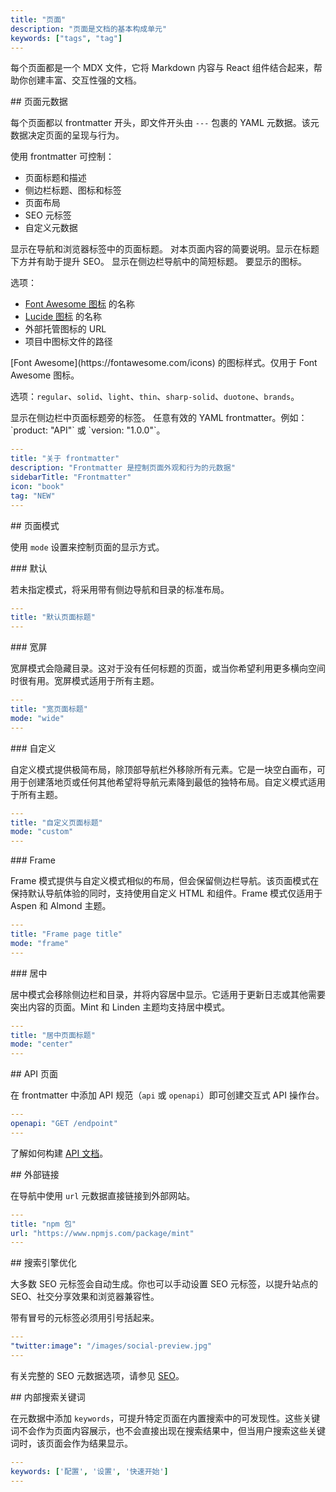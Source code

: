 ```yaml
---
title: "页面"
description: "页面是文档的基本构成单元"
keywords: ["tags", "tag"]
---
```


每个页面都是一个 MDX 文件，它将 Markdown 内容与 React 组件结合起来，帮助你创建丰富、交互性强的文档。

<div id="page-metadata">
  ## 页面元数据
</div>

每个页面都以 frontmatter 开头，即文件开头由 `---` 包裹的 YAML 元数据。该元数据决定页面的呈现与行为。

使用 frontmatter 可控制：

* 页面标题和描述
* 侧边栏标题、图标和标签
* 页面布局
* SEO 元标签
* 自定义元数据

<ResponseField name="title" type="string" required>
  显示在导航和浏览器标签中的页面标题。
</ResponseField>

<ResponseField name="description" type="string">
  对本页面内容的简要说明。显示在标题下方并有助于提升 SEO。
</ResponseField>

<ResponseField name="sidebarTitle" type="string">
  显示在侧边栏导航中的简短标题。
</ResponseField>

<ResponseField name="icon" type="string">
  要显示的图标。

  选项：

  * [Font Awesome 图标](https://fontawesome.com/icons) 的名称
  * [Lucide 图标](https://lucide.dev/icons) 的名称
  * 外部托管图标的 URL
  * 项目中图标文件的路径
</ResponseField>

<ResponseField name="iconType" type="string">
  [Font Awesome](https://fontawesome.com/icons) 的图标样式。仅用于 Font Awesome 图标。

  选项：`regular`、`solid`、`light`、`thin`、`sharp-solid`、`duotone`、`brands`。
</ResponseField>

<ResponseField name="tag" type="string">
  显示在侧边栏中页面标题旁的标签。
</ResponseField>

<ResponseField name="<custom>" type="string">
  任意有效的 YAML frontmatter。例如：`product: "API"` 或 `version: "1.0.0"`。
</ResponseField>

```yaml Example YAML frontmatter wrap
---
title: "关于 frontmatter"
description: "Frontmatter 是控制页面外观和行为的元数据"
sidebarTitle: "Frontmatter"
icon: "book"
tag: "NEW"
---
```

<div id="page-mode">
  ## 页面模式
</div>

使用 `mode` 设置来控制页面的显示方式。

<div id="default">
  ### 默认
</div>

若未指定模式，将采用带有侧边导航和目录的标准布局。

```yaml
---
title: "默认页面标题"
---
```

<div id="wide">
  ### 宽屏
</div>

宽屏模式会隐藏目录。这对于没有任何标题的页面，或当你希望利用更多横向空间时很有用。宽屏模式适用于所有主题。

```yaml
---
title: "宽页面标题"
mode: "wide"
---
```

<div id="custom">
  ### 自定义
</div>

自定义模式提供极简布局，除顶部导航栏外移除所有元素。它是一块空白画布，可用于创建落地页或任何其他希望将导航元素降到最低的独特布局。自定义模式适用于所有主题。

```yaml
---
title: "自定义页面标题"
mode: "custom"
---
```

<div id="frame">
  ### Frame
</div>

Frame 模式提供与自定义模式相似的布局，但会保留侧边栏导航。该页面模式在保持默认导航体验的同时，支持使用自定义 HTML 和组件。Frame 模式仅适用于 Aspen 和 Almond 主题。

```yaml
---
title: "Frame page title"
mode: "frame"
---
```

<div id="center">
  ### 居中
</div>

居中模式会移除侧边栏和目录，并将内容居中显示。它适用于更新日志或其他需要突出内容的页面。Mint 和 Linden 主题均支持居中模式。

```yaml
---
title: "居中页面标题"
mode: "center"
---
```

<div id="api-pages">
  ## API 页面
</div>

在 frontmatter 中添加 API 规范（`api` 或 `openapi`）即可创建交互式 API 操作台。

```yaml
---
openapi: "GET /endpoint"
---
```

了解如何构建 [API 文档](/zh/api-playground/overview)。

<div id="external-links">
  ## 外部链接
</div>

在导航中使用 `url` 元数据直接链接到外部网站。

```yaml
---
title: "npm 包"
url: "https://www.npmjs.com/package/mint"
---
```

<div id="search-engine-optimization">
  ## 搜索引擎优化
</div>

大多数 SEO 元标签会自动生成。你也可以手动设置 SEO 元标签，以提升站点的 SEO、社交分享效果和浏览器兼容性。

<Note>
  带有冒号的元标签必须用引号括起来。
</Note>

```yaml
---
"twitter:image": "/images/social-preview.jpg"
---
```

有关完整的 SEO 元数据选项，请参见 [SEO](/zh/optimize/seo)。

<div id="internal-search-keywords">
  ## 内部搜索关键词
</div>

在元数据中添加 `keywords`，可提升特定页面在内置搜索中的可发现性。这些关键词不会作为页面内容展示，也不会直接出现在搜索结果中，但当用户搜索这些关键词时，该页面会作为结果显示。

```yaml
---
keywords: ['配置', '设置', '快速开始']
---
```
